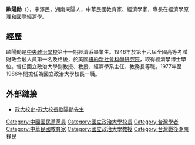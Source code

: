 {{blpunsourced|time=2015-01-13T11:27:56+00:00}}
{{Infobox_officeholder
| name = 歐陽勛
| image name =
| width = 162
| Sex = 男 
| now = 經濟學家、教育家
| period = 
| party = {{KMT}}
| Native place = [[湖南省_(中華民國)|湖南]][[耒陽縣|耒陽]]
| date of birth =1919年
| date of death = {{death date and age|2014|4|29|1919}}
| place of birth = {{ROC-1912|湖南省}}[[耒陽縣|耒陽縣]]
| place of death = {{TWN}}
| nationality = {{ROC}}
| educate = 
*[[中央政治學校|中央政治學校]]第十一期經濟系畢業
*第十六屆全國高等考試財政金融人員第一名<span style="color: blue;">（1946年）</span>
*{{USA}}紐約新社會科學研究院經濟學博士
| past = 
*國立政治大學副教授
*國立政治大學教授
*國立政治大學經濟學系主任
*國立政治大學教務長
| work =
*《經濟學原理》
*《經濟學概要》
*《國際貿易理論與政策》
*《臺灣經濟發展總論》
*《國際金融理論與制度》
}}
'''歐陽勛'''（{{bd|1919年||2014年|4月29日|catIdx=Ou}}），字澤民，湖南耒陽人，中華民國教育家、經濟學家，專長在經濟學原理和國際經濟學。

==經歷==
歐陽勛是[[中央政治學校|中央政治學校]]第十一期經濟系畢業生。1946年於第十六屆全國高等考試財政金融人員第一名及格後，於美國[[紐約新社會科學研究院|紐約新社會科學研究院]]，取得經濟學博士學位。曾任國立政治大學副教授、教授、經濟學系主任、教務長等職。1977年至1986年間擔任為國立政治大學校長一職。 

==外部鏈接==
*[http://archive.nccu.edu.tw/principal_7.htm 政大校史-政大校長歐陽勛先生] {{Wayback|url=http://archive.nccu.edu.tw/principal_7.htm |date=20200214070938 }}

{{NCCU President}}

{{DEFAULTSORT:Ou歐}}

[[Category:中國國民黨黨員|Category:中國國民黨黨員]]
[[Category:國立政治大學校長|Category:國立政治大學校長]]
[[Category:台灣學者|Category:台灣學者]]
[[Category:中華民國教育家|Category:中華民國教育家]]
[[Category:國立政治大學教授|Category:國立政治大學教授]]
[[Category:台灣戰後湖南移民|Category:台灣戰後湖南移民]]